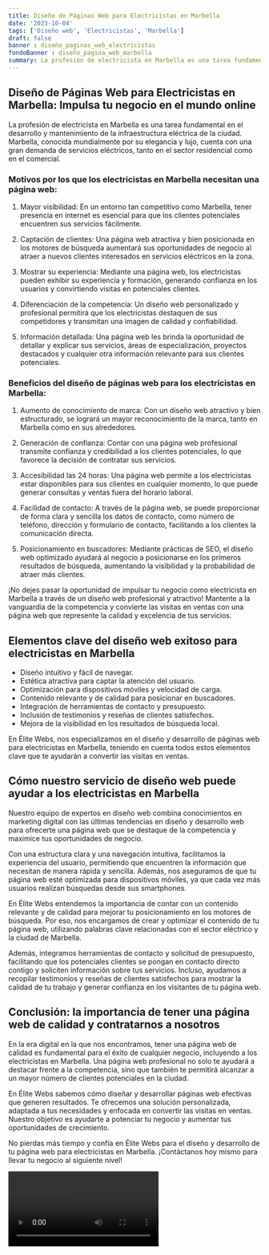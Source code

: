 ```yaml
---
title: Diseño de Páginas Web para Electricistas en Marbella
date: '2023-10-04'
tags: ['Diseño web', 'Electricistas', 'Marbella']
draft: false
banner : diseño_paginas_web_electricistas
fondoBanner : diseño_pagina_web_marbella
summary: La profesión de electricista en Marbella es una tarea fundamental en el desarrollo y mantenimiento de la infraestructura eléctrica de la ciudad. Marbella, conocida mundialmente por su elegancia y lujo, cuenta con una gran demanda de servicios eléctricos, tanto en el sector residencial como en el comercial. 
---
```


## Diseño de Páginas Web para Electricistas en Marbella: Impulsa tu negocio en el mundo online

La profesión de electricista en Marbella es una tarea fundamental en el desarrollo y mantenimiento de la infraestructura eléctrica de la ciudad. Marbella, conocida mundialmente por su elegancia y lujo, cuenta con una gran demanda de servicios eléctricos, tanto en el sector residencial como en el comercial. 

### Motivos por los que los electricistas en Marbella necesitan una página web:

1. Mayor visibilidad: En un entorno tan competitivo como Marbella, tener presencia en internet es esencial para que los clientes potenciales encuentren sus servicios fácilmente.

2. Captación de clientes: Una página web atractiva y bien posicionada en los motores de búsqueda aumentará sus oportunidades de negocio al atraer a nuevos clientes interesados en servicios eléctricos en la zona.

3. Mostrar su experiencia: Mediante una página web, los electricistas pueden exhibir su experiencia y formación, generando confianza en los usuarios y convirtiendo visitas en potenciales clientes.

4. Diferenciación de la competencia: Un diseño web personalizado y profesional permitirá que los electricistas destaquen de sus competidores y transmitan una imagen de calidad y confiabilidad.

5. Información detallada: Una página web les brinda la oportunidad de detallar y explicar sus servicios, áreas de especialización, proyectos destacados y cualquier otra información relevante para sus clientes potenciales.

### Beneficios del diseño de páginas web para los electricistas en Marbella:

1. Aumento de conocimiento de marca: Con un diseño web atractivo y bien estructurado, se logrará un mayor reconocimiento de la marca, tanto en Marbella como en sus alrededores.

2. Generación de confianza: Contar con una página web profesional transmite confianza y credibilidad a los clientes potenciales, lo que favorece la decisión de contratar sus servicios.

3. Accesibilidad las 24 horas: Una página web permite a los electricistas estar disponibles para sus clientes en cualquier momento, lo que puede generar consultas y ventas fuera del horario laboral.

4. Facilidad de contacto: A través de la página web, se puede proporcionar de forma clara y sencilla los datos de contacto, como número de teléfono, dirección y formulario de contacto, facilitando a los clientes la comunicación directa.

5. Posicionamiento en buscadores: Mediante prácticas de SEO, el diseño web optimizado ayudará al negocio a posicionarse en los primeros resultados de búsqueda, aumentando la visibilidad y la probabilidad de atraer más clientes.

¡No dejes pasar la oportunidad de impulsar tu negocio como electricista en Marbella a través de un diseño web profesional y atractivo! Mantente a la vanguardia de la competencia y convierte las visitas en ventas con una página web que represente la calidad y excelencia de tus servicios.

<GifSeo />

<Cta />

## Elementos clave del diseño web exitoso para electricistas en Marbella

- Diseño intuitivo y fácil de navegar.
- Estética atractiva para captar la atención del usuario.
- Optimización para dispositivos móviles y velocidad de carga.
- Contenido relevante y de calidad para posicionar en buscadores.
- Integración de herramientas de contacto y presupuesto.
- Inclusión de testimonios y reseñas de clientes satisfechos.
- Mejora de la visibilidad en los resultados de búsqueda local.

En Élite Webs, nos especializamos en el diseño y desarrollo de páginas web para electricistas en Marbella, teniendo en cuenta todos estos elementos clave que te ayudarán a convertir las visitas en ventas.

## Cómo nuestro servicio de diseño web puede ayudar a los electricistas en Marbella

Nuestro equipo de expertos en diseño web combina conocimientos en marketing digital con las últimas tendencias en diseño y desarrollo web para ofrecerte una página web que se destaque de la competencia y maximice tus oportunidades de negocio.

Con una estructura clara y una navegación intuitiva, facilitamos la experiencia del usuario, permitiendo que encuentren la información que necesitan de manera rápida y sencilla. Además, nos aseguramos de que tu página web esté optimizada para dispositivos móviles, ya que cada vez más usuarios realizan búsquedas desde sus smartphones.

En Élite Webs entendemos la importancia de contar con un contenido relevante y de calidad para mejorar tu posicionamiento en los motores de búsqueda. Por eso, nos encargamos de crear y optimizar el contenido de tu página web, utilizando palabras clave relacionadas con el sector eléctrico y la ciudad de Marbella.

Además, integramos herramientas de contacto y solicitud de presupuesto, facilitando que los potenciales clientes se pongan en contacto directo contigo y soliciten información sobre tus servicios. Incluso, ayudamos a recopilar testimonios y reseñas de clientes satisfechos para mostrar la calidad de tu trabajo y generar confianza en los visitantes de tu página web.

## Conclusión: la importancia de tener una página web de calidad y contratarnos a nosotros

En la era digital en la que nos encontramos, tener una página web de calidad es fundamental para el éxito de cualquier negocio, incluyendo a los electricistas en Marbella. Una página web profesional no solo te ayudará a destacar frente a la competencia, sino que también te permitirá alcanzar a un mayor número de clientes potenciales en la ciudad.

En Élite Webs sabemos cómo diseñar y desarrollar páginas web efectivas que generen resultados. Te ofrecemos una solución personalizada, adaptada a tus necesidades y enfocada en convertir las visitas en ventas. Nuestro objetivo es ayudarte a potenciar tu negocio y aumentar tus oportunidades de crecimiento.

No pierdas más tiempo y confía en Élite Webs para el diseño y desarrollo de tu página web para electricistas en Marbella. ¡Contáctanos hoy mismo para llevar tu negocio al siguiente nivel!

<Video />

<CtaBot job='Electricistas' city='Marbella'/>

<Gmaps query='Marbella+españa+maps' />